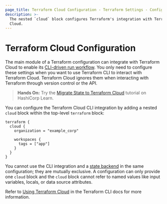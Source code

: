 ```yaml
---
page_title: Terraform Cloud Configuration - Terraform Settings - Configuration Language
description: >-
  The nested `cloud` block configures Terraform's integration with Terraform
  Cloud.
---
```


# Terraform Cloud Configuration

The main module of a Terraform configuration can integrate with Terraform Cloud to enable its
[CLI-driven run workflow](/cloud-docs/run/cli). You only need to configure these settings when you want to use Terraform CLI to interact with Terraform Cloud. Terraform Cloud ignores them when interacting with
Terraform through version control or the API.

> **Hands On:** Try the [Migrate State to Terraform Cloud](https://learn.hashicorp.com/tutorials/terraform/cloud-migrate) tutorial on HashiCorp Learn.

You can configure the Terraform Cloud CLI integration by adding a nested `cloud` block within the top-level
`terraform` block:

```hcl
terraform {
  cloud {
    organization = "example_corp"

    workspaces {
      tags = ["app"]
    }
  }
}
```

You cannot use the CLI integration and a [state backend](/language/settings/backends) in the same configuration; they are mutually exclusive. A configuration can only provide one `cloud` block and the `cloud` block cannot refer to named values like input variables, locals, or data source attributes.

Refer to [Using Terraform Cloud](/cli/cloud) in the Terraform CLI docs for more information.
